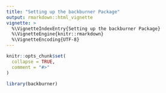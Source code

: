 ```yaml
---
title: "Setting up the backburner Package"
output: rmarkdown::html_vignette
vignette: >
  %\VignetteIndexEntry{Setting up the backburner Package}
  %\VignetteEngine{knitr::rmarkdown}
  %\VignetteEncoding{UTF-8}
---
```


```r
knitr::opts_chunk$set(
  collapse = TRUE,
  comment = "#>"
)
```

```r
library(backburner)
```
